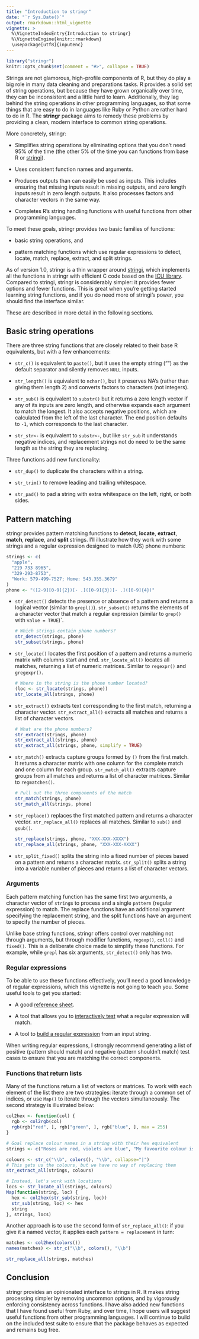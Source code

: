 ```yaml
---
title: "Introduction to stringr"
date: "`r Sys.Date()`"
output: rmarkdown::html_vignette
vignette: >
  %\VignetteIndexEntry{Introduction to stringr}
  %\VignetteEngine{knitr::rmarkdown}
  \usepackage[utf8]{inputenc}
---
```


```r
library("stringr")
knitr::opts_chunk$set(comment = "#>", collapse = TRUE)
```

Strings are not glamorous, high-profile components of R, but they do play a big role in many data cleaning and preparations tasks. R provides a solid set of string operations, but because they have grown organically over time, they can be inconsistent and a little hard to learn. Additionally, they lag behind the string operations in other programming languages, so that some things that are easy to do in languages like Ruby or Python are rather hard to do in R. The __stringr__ package aims to remedy these problems by providing a clean, modern interface to common string operations.

More concretely, stringr:

-   Simplifies string operations by eliminating options that you don't need 
    95% of the time (the other 5% of the time you can functions from base R or
    [stringi](https://github.com/Rexamine/stringi/)).

-   Uses consistent function names and arguments.

-   Produces outputs than can easily be used as inputs. This includes ensuring 
    that missing inputs result in missing outputs, and zero length inputs result 
    in zero length outputs. It also processes factors and character vectors in 
    the same way.

-   Completes R's string handling functions with useful functions from other 
    programming languages.

To meet these goals, stringr provides two basic families of functions:

-   basic string operations, and

-   pattern matching functions which use regular expressions to detect, locate, 
    match, replace, extract, and split strings.

As of version 1.0, stringr is a thin wrapper around [stringi](https://github.com/Rexamine/stringi/), which implements all the functions in stringr with efficient C code based on the [ICU library](http://site.icu-project.org).  Compared to stringi, stringr is considerably simpler: it provides fewer options and fewer functions. This is great when you're getting started learning string functions, and if you do need more of stringi's power, you should find the interface similar.

These are described in more detail in the following sections.

## Basic string operations

There are three string functions that are closely related to their base R equivalents, but with a few enhancements:

-   `str_c()` is equivalent to `paste()`, but it uses the empty string ("") as 
    the default separator and silently removes `NULL` inputs.

-   `str_length()` is equivalent to `nchar()`, but it preserves NA's (rather than 
     giving them length 2) and converts factors to characters (not integers).

-   `str_sub()` is equivalent to `substr()` but it returns a zero length vector 
    if any of its inputs are zero length, and otherwise expands each argument to
    match the longest. It also accepts negative positions, which are calculated 
    from the left of the last character. The end position defaults to `-1`, 
    which corresponds to the last character.

-   `str_str<-` is equivalent to `substr<-`, but like `str_sub` it understands 
    negative indices, and replacement strings not do need to be the same length 
    as the string they are replacing.

Three functions add new functionality:

-   `str_dup()` to duplicate the characters within a string.

-   `str_trim()` to remove leading and trailing whitespace.

-   `str_pad()` to pad a string with extra whitespace on the left, right, or both sides.

## Pattern matching

stringr provides pattern matching functions to **detect**, **locate**, **extract**, **match**, **replace**, and **split** strings. I'll illustrate how they work with some strings and a regular expression designed to match (US) phone numbers:

```r
strings <- c(
  "apple", 
  "219 733 8965", 
  "329-293-8753", 
  "Work: 579-499-7527; Home: 543.355.3679"
)
phone <- "([2-9][0-9]{2})[- .]([0-9]{3})[- .]([0-9]{4})"
```

-   `str_detect()` detects the presence or absence of a pattern and returns a 
    logical vector (similar to `grepl()`). `str_subset()` returns the elements
    of a character vector that match a regular expression (similar to `grep()` 
    with `value = TRUE`)`.
    
    ```r
    # Which strings contain phone numbers?
    str_detect(strings, phone)
    str_subset(strings, phone)
    ```

-   `str_locate()` locates the first position of a pattern and returns a numeric 
    matrix with columns start and end. `str_locate_all()` locates all matches, 
    returning a list of numeric matrices. Similar to `regexpr()` and `gregexpr()`.

    ```r
    # Where in the string is the phone number located?
    (loc <- str_locate(strings, phone))
    str_locate_all(strings, phone)
    ```

-   `str_extract()` extracts text corresponding to the first match, returning a 
    character vector. `str_extract_all()` extracts all matches and returns a 
    list of character vectors.

    ```r
    # What are the phone numbers?
    str_extract(strings, phone)
    str_extract_all(strings, phone)
    str_extract_all(strings, phone, simplify = TRUE)
    ```

-   `str_match()` extracts capture groups formed by `()` from the first match. 
    It returns a character matrix with one column for the complete match and 
    one column for each group. `str_match_all()` extracts capture groups from 
    all matches and returns a list of character matrices. Similar to 
    `regmatches()`.

    ```r
    # Pull out the three components of the match
    str_match(strings, phone)
    str_match_all(strings, phone)
    ```

-   `str_replace()` replaces the first matched pattern and returns a character
    vector. `str_replace_all()` replaces all matches. Similar to `sub()` and 
    `gsub()`.

    ```r
    str_replace(strings, phone, "XXX-XXX-XXXX")
    str_replace_all(strings, phone, "XXX-XXX-XXXX")
    ```

-   `str_split_fixed()` splits the string into a fixed number of pieces based 
    on a pattern and returns a character matrix. `str_split()` splits a string 
    into a variable number of pieces and returns a list of character vectors.

### Arguments

Each pattern matching function has the same first two arguments, a character vector of `string`s to process and a single `pattern` (regular expression) to match. The replace functions have an additional argument specifying the replacement string, and the split functions have an argument to specify the number of pieces.

Unlike base string functions, stringr offers control over matching not through arguments, but through modifier functions, `regexp()`, `coll()` and `fixed()`.  This is a deliberate choice made to simplify these functions. For example, while `grepl` has six arguments, `str_detect()` only has two.

### Regular expressions

To be able to use these functions effectively, you'll need a good knowledge of regular expressions, which this vignette is not going to teach you. Some useful tools to get you started:

-   A good [reference sheet](http://www.regular-expressions.info/reference.html).

-   A tool that allows you to [interactively test](http://gskinner.com/RegExr/)
    what a regular expression will match.

-   A tool to [build a regular expression](http://www.txt2re.com) from an 
    input string.

When writing regular expressions, I strongly recommend generating a list of positive (pattern should match) and negative (pattern shouldn't match) test cases to ensure that you are matching the correct components.

### Functions that return lists

Many of the functions return a list of vectors or matrices. To work with each element of the list there are two strategies: iterate through a common set of indices, or use `Map()` to iterate through the vectors simultaneously. The second strategy is illustrated below:

```r
col2hex <- function(col) {
  rgb <- col2rgb(col)
  rgb(rgb["red", ], rgb["green", ], rgb["blue", ], max = 255)
}

# Goal replace colour names in a string with their hex equivalent
strings <- c("Roses are red, violets are blue", "My favourite colour is green")

colours <- str_c("\\b", colors(), "\\b", collapse="|")
# This gets us the colours, but we have no way of replacing them
str_extract_all(strings, colours)

# Instead, let's work with locations
locs <- str_locate_all(strings, colours)
Map(function(string, loc) {
  hex <- col2hex(str_sub(string, loc))
  str_sub(string, loc) <- hex
  string
}, strings, locs)
```

Another approach is to use the second form of `str_replace_all()`: if you give it a named vector, it applies each `pattern = replacement` in turn:

```r
matches <- col2hex(colors())
names(matches) <- str_c("\\b", colors(), "\\b")

str_replace_all(strings, matches)
```

## Conclusion

stringr provides an opinionated interface to strings in R. It makes string processing simpler by removing uncommon options, and by vigorously enforcing consistency across functions. I have also added new functions that I have found useful from Ruby, and over time, I hope users will suggest useful functions from other programming languages. I will continue to build on the included test suite to ensure that the package behaves as expected and remains bug free.